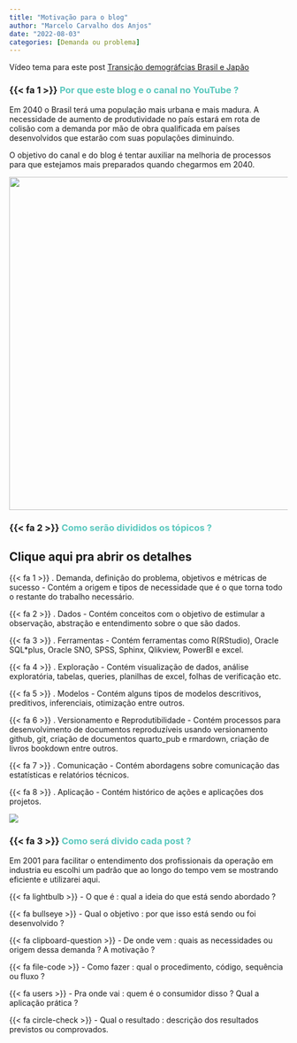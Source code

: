 ```yaml
---
title: "Motivação para o blog"
author: "Marcelo Carvalho dos Anjos"
date: "2022-08-03"
categories: [Demanda ou problema]
---
```


::: {.callout-tip appearance="simple"}
Vídeo tema para este post [Transição demográfcias Brasil e Japão](https://youtu.be/xJWjSOml7zI){target="_blank"}
:::

### {{< fa 1 >}} [**Por que este blog e o canal no YouTube ?**]{style="color: #5AC8BE ;"}

Em 2040 o Brasil terá uma população mais urbana e mais madura. A necessidade de aumento de produtividade no país estará em rota de colisão com a demanda por mão de obra qualificada em países desenvolvidos que estarão com suas populações diminuindo.

O objetivo do canal e do blog é tentar auxiliar na melhoria de processos para que estejamos mais preparados quando chegarmos em 2040.

![](demographic_shift.png){fig-align="center" width="602"}

### {{< fa 2 >}} [**Como serão divididos os tópicos ?**]{style="color: #5AC8BE ;"}

::: {.callout-tip appearance="simple" collapse="true"}
## Clique aqui pra abrir os detalhes

{{< fa 1 >}} . Demanda, definição do problema, objetivos e métricas de sucesso - Contém a origem e tipos de necessidade que é o que torna todo o restante do trabalho necessário.

{{< fa 2 >}} . Dados - Contém conceitos com o objetivo de estimular a observação, abstração e entendimento sobre o que são dados.

{{< fa 3 >}} . Ferramentas - Contém ferramentas como R(RStudio), Oracle SQL\*plus, Oracle SNO, SPSS, Sphinx, Qlikview, PowerBI e excel.

{{< fa 4 >}} . Exploração - Contém visualização de dados, análise exploratória, tabelas, queries, planilhas de excel, folhas de verificação etc.

{{< fa 5 >}} . Modelos - Contém alguns tipos de modelos descritivos, preditivos, inferenciais, otimização entre outros.

{{< fa 6 >}} . Versionamento e Reprodutibilidade - Contém processos para desenvolvimento de documentos reproduzíveis usando versionamento github, git, criação de documentos quarto_pub e rmardown, criação de livros bookdown entre outros.

{{< fa 7 >}} . Comunicação - Contém abordagens sobre comunicação das estatísticas e relatórios técnicos.

{{< fa 8 >}} . Aplicação - Contém histórico de ações e aplicações dos projetos.
:::

![](tumb.png){fig-align="center"}

### {{< fa 3 >}} [**Como será divido cada post ?**]{style="color: #5AC8BE ;"}

Em 2001 para facilitar o entendimento dos profissionais da operação em industria eu escolhi um padrão que ao longo do tempo vem se mostrando eficiente e utilizarei aqui.

{{< fa lightbulb >}} - O que é : qual a ideia do que está sendo abordado ?

{{< fa bullseye >}} - Qual o objetivo : por que isso está sendo ou foi desenvolvido ?

{{< fa clipboard-question >}} - De onde vem : quais as necessidades ou origem dessa demanda ? A motivação ?

{{< fa file-code >}} - Como fazer : qual o procedimento, código, sequência ou fluxo ?

{{< fa users >}} - Pra onde vai : quem é o consumidor disso ? Qual a aplicação prática ?

{{< fa circle-check >}} - Qual o resultado : descrição dos resultados previstos ou comprovados.

